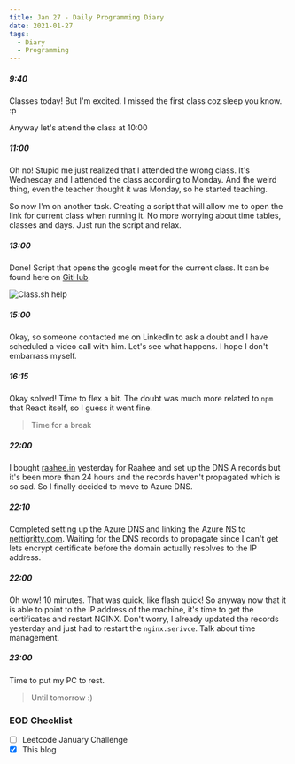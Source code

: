 ```yaml
---
title: Jan 27 - Daily Programming Diary
date: 2021-01-27
tags:
  - Diary
  - Programming
---
```


##### 9:40
Classes today! But I'm excited. I missed the first class coz sleep you know. :p

Anyway let's attend the class at 10:00

##### 11:00
Oh no! Stupid me just realized that I attended the wrong class. It's Wednesday and I attended the class according to Monday. And the weird thing, even the teacher thought it was Monday, so he started teaching. 

So now I'm on another task. Creating a script that will allow me to open the link for current class when running it. No more worrying about time tables, classes and days. Just run the script and relax.

##### 13:00
Done! Script that opens the google meet for the current class. It can be found here on [GitHub](https://github.com/parasg1999/Scripts/blob/main/class.sh).

![Class.sh help](./class-sh-help.png)

##### 15:00
Okay, so someone contacted me on LinkedIn to ask a doubt and I have scheduled a video call with him. Let's see what happens. I hope I don't embarrass myself.

##### 16:15
Okay solved! Time to flex a bit. The doubt was much more related to `npm` that React itself, so I guess it went fine.

> Time for a break

##### 22:00
I bought [raahee.in](https://raahee.in) yesterday for Raahee and set up the DNS A records but it's been more than 24 hours and the records haven't propagated which is so sad. So I finally decided to move to Azure DNS. 

##### 22:10
Completed setting up the Azure DNS and linking the Azure NS to [nettigritty.com](nettigritty.com). Waiting for the DNS records to propagate since I can't get lets encrypt certificate before the domain actually resolves to the IP address.

##### 22:00
Oh wow! 10 minutes. That was quick, like flash quick! So anyway now that it is able to point to the IP address of the machine, it's time to get the certificates and restart NGINX. Don't worry, I already updated the records yesterday and just had to restart the `nginx.serivce`. Talk about time management.

##### 23:00
Time to put my PC to rest.

> Until tomorrow :)

### EOD Checklist
- [ ] Leetcode January Challenge
- [x] This blog
